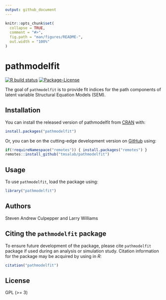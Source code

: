 ```yaml
---
output: github_document
---
```


<!-- README.md is generated from README.Rmd. Please edit that file -->

```r
knitr::opts_chunk$set(
  collapse = TRUE,
  comment = "#>",
  fig.path = "man/figures/README-",
  out.width = "100%"
)
```

# pathmodelfit

<!-- badges: start -->
[![R build status](https://github.com/tmsalab/pathmodelfit/workflows/R-CMD-check/badge.svg)](https://github.com/tmsalab/pathmodelfit/actions)
[![Package-License](http://img.shields.io/badge/license-GPL%20(%3E=3)-brightgreen.svg?style=flat)](http://www.gnu.org/licenses/gpl-3.0.html)
<!-- badges: end -->

The goal of `pathmodelfit` is to provide fit indices for the path components of
latent variable Structural Equation Models (SEM).

## Installation

You can install the released version of pathmodelfit from [CRAN](https://CRAN.R-project.org) with:

``` r
install.packages("pathmodelfit")
```

Or, you can be on the cutting-edge development version on [GitHub](https://github.com/) using:

``` r
if(!requireNamespace("remotes")) { install.packages("remotes") }
remotes::install_github("tmsalab/pathmodelfit")
```

## Usage

To use `pathmodelfit`, load the package using:

```r
library("pathmodelfit")
```

## Authors

Steven Andrew Culpepper and Larry Williams

## Citing the `pathmodelfit` package

To ensure future development of the package, please cite `pathmodelfit`
package if used during an analysis or simulation study. Citation information
for the package may be acquired by using in *R*:

```r
citation("pathmodelfit")
```

## License

GPL (>= 3)
